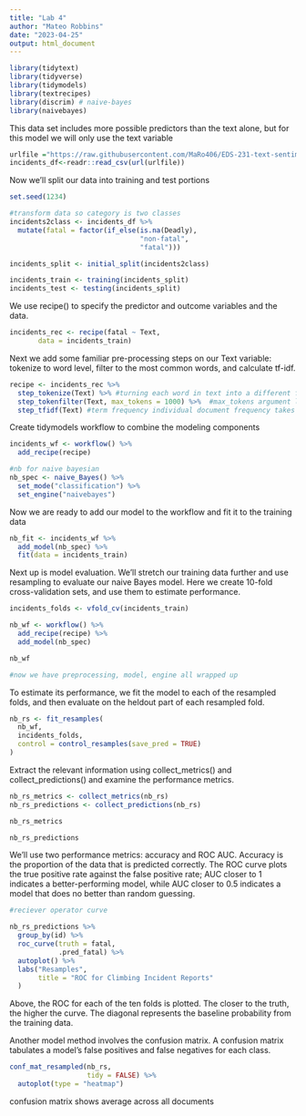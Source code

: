 ```yaml
---
title: "Lab 4"
author: "Mateo Robbins"
date: "2023-04-25"
output: html_document
---
```


```r
library(tidytext)
library(tidyverse)
library(tidymodels)
library(textrecipes)
library(discrim) # naive-bayes
library(naivebayes)
```

This data set includes more possible predictors than the text alone, but for this model we will only use the text variable
```r

urlfile ="https://raw.githubusercontent.com/MaRo406/EDS-231-text-sentiment/main/data/climbing_reports_model_dat.csv"
incidents_df<-readr::read_csv(url(urlfile))
```

Now we'll split our data into training and test portions

```r
set.seed(1234)

#transform data so category is two classes 
incidents2class <- incidents_df %>% 
  mutate(fatal = factor(if_else(is.na(Deadly),
                                "non-fatal",
                                "fatal")))

incidents_split <- initial_split(incidents2class)

incidents_train <- training(incidents_split)
incidents_test <- testing(incidents_split)

```

We use recipe() to specify the predictor and outcome variables and the data.

```r

incidents_rec <- recipe(fatal ~ Text,
       data = incidents_train)


```

Next we add some familiar pre-processing steps on our Text variable: tokenize to word level, filter to the most common words, and calculate tf-idf.

```r

recipe <- incidents_rec %>% 
  step_tokenize(Text) %>% #turning each word in text into a different feature
  step_tokenfilter(Text, max_tokens = 1000) %>%  #max_tokens argument limits to just most frequent words (number of features you want)
  step_tfidf(Text) #term frequency individual document frequency takes into account tfdf metric

```

Create  tidymodels workflow to combine the modeling components

```r

incidents_wf <- workflow() %>% 
  add_recipe(recipe)

```

```r

#nb for naive bayesian
nb_spec <- naive_Bayes() %>% 
  set_mode("classification") %>% 
  set_engine("naivebayes")

```

Now we are ready to add our model to the workflow and fit it to the training data

```r

nb_fit <- incidents_wf %>% 
  add_model(nb_spec) %>% 
  fit(data = incidents_train)


```
Next up is model evaluation. We'll stretch our training data further and use resampling to evaluate our naive Bayes model. Here we create 10-fold cross-validation sets, and use them to estimate performance.

```r

incidents_folds <- vfold_cv(incidents_train)

```

```r

nb_wf <- workflow() %>% 
  add_recipe(recipe) %>% 
  add_model(nb_spec)

nb_wf

#now we have preprocessing, model, engine all wrapped up

```

To estimate its performance, we fit the model to each of the resampled folds, and then evaluate on the heldout part of each resampled fold.

```r

nb_rs <- fit_resamples(
  nb_wf,
  incidents_folds,
  control = control_resamples(save_pred = TRUE)
)

```

Extract the relevant information using collect_metrics() and collect_predictions() and examine the performance metrics.

```r

nb_rs_metrics <- collect_metrics(nb_rs)
nb_rs_predictions <- collect_predictions(nb_rs)

nb_rs_metrics

nb_rs_predictions

```

We'll use two performance metrics: accuracy and ROC AUC.
Accuracy is the proportion of the data that is predicted correctly. 
The ROC curve plots the true positive rate against the false positive rate; AUC closer to 1 indicates a better-performing model, while AUC closer to 0.5 indicates a model that does no better than random guessing.

```r
#reciever operator curve

nb_rs_predictions %>% 
  group_by(id) %>% 
  roc_curve(truth = fatal,
            .pred_fatal) %>% 
  autoplot() %>% 
  labs("Resamples",
       title = "ROC for Climbing Incident Reports"
  )

```

Above, the ROC for each of the ten folds is plotted. The closer to the truth, the higher the curve. The diagonal represents the baseline probability from the training data. 

Another model method involves the confusion matrix. A confusion matrix tabulates a model's false positives and false negatives for each class.

```r

conf_mat_resampled(nb_rs,
                   tidy = FALSE) %>% 
  autoplot(type = "heatmap") 

```
confusion matrix shows average across all documents
```r

```